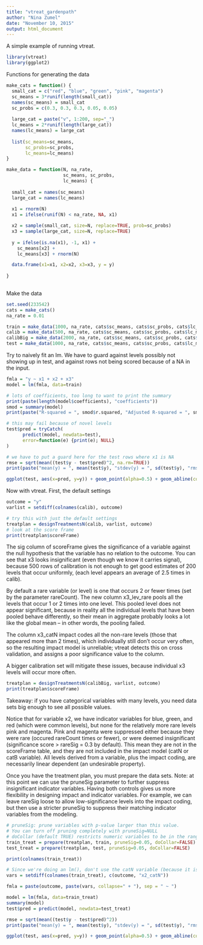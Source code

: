 ```yaml
---
title: "vtreat_gardenpath"
author: "Nina Zumel"
date: "November 10, 2015"
output: html_document
---
```


A simple example of running vtreat.

```r
library(vtreat)
library(ggplot2)
```

Functions for generating the data
```r

make_cats = function() {
  small_cat = c("red", "blue", "green", "pink", "magenta")
  sc_means = 3*runif(length(small_cat))
  names(sc_means) = small_cat
  sc_probs = c(0.3, 0.3, 0.3, 0.05, 0.05)
  
  large_cat = paste("v", 1:200, sep="_")
  lc_means = 2*runif(length(large_cat))
  names(lc_means) = large_cat
  
  list(sc_means=sc_means,
       sc_probs=sc_probs,
       lc_means=lc_means)
}

make_data = function(N, na_rate,
                     sc_means, sc_probs,
                     lc_means) {
  
  small_cat = names(sc_means)
  large_cat = names(lc_means)
  
  x1 = rnorm(N)
  x1 = ifelse(runif(N) < na_rate, NA, x1)

  x2 = sample(small_cat, size=N, replace=TRUE, prob=sc_probs)
  x3 = sample(large_cat, size=N, replace=TRUE)
  
  y = ifelse(is.na(x1), -1, x1) + 
    sc_means[x2] + 
    lc_means[x3] + rnorm(N)

  data.frame(x1=x1, x2=x2, x3=x3, y = y)
  
}
  
```

Make the data

```r

set.seed(233542)
cats = make_cats()
na_rate = 0.01

train = make_data(1000, na_rate, cats$sc_means, cats$sc_probs, cats$lc_means)
calib = make_data(500, na_rate, cats$sc_means, cats$sc_probs, cats$lc_means)
calibBig = make_data(2000, na_rate, cats$sc_means, cats$sc_probs, cats$lc_means)
test = make_data(1000, na_rate, cats$sc_means, cats$sc_probs, cats$lc_means)

```

Try to naively fit an lm. We have to guard against levels possibly not showing up in test, and against rows not being scored because of a NA in the input.

```r
fmla = "y ~ x1 + x2 + x3"
model = lm(fmla, data=train)

# lots of coefficients, too long to want to print the summary
print(paste(length(model$coefficients), "coefficients"))
smod = summary(model)
print(paste("R-squared = ", smod$r.squared, "Adjusted R-squared = ", smod$adj.r.squared))

# this may fail because of novel levels
test$pred = tryCatch(
      predict(model, newdata=test),
      error=function(e) {print(e); NULL}
)

# we have to put a guard here for the test rows where x1 is NA
rmse = sqrt(mean((test$y - test$pred)^2, na.rm=TRUE))
print(paste("mean(y) = ", mean(test$y), "stdev(y) = ", sd(test$y), "rmse = ", rmse))

ggplot(test, aes(x=pred, y=y)) + geom_point(alpha=0.5) + geom_abline(color="blue") 
```

Now with vtreat. First, the default settings
```r
outcome = "y"
varlist = setdiff(colnames(calib), outcome)

# try this with just the default settings
treatplan = designTreatmentsN(calib, varlist, outcome)
# look at the score frame
print(treatplan$scoreFrame)
```

The sig column of scoreFrame gives the significance of a variable against the null hypothesis that the variable has no relation to the outcome. You can see that x3 looks insignificant (even though we know it carries signal), because 500 rows of calibration is not enough to get good estimates of 200 levels that occur uniformly, (each level appears an average of 2.5 times in calib).

By default a rare variable (or level) is one that occurs 2 or fewer times (set by the parameter rareCount). The new column x3_lev_rare pools all the levels that occur 1 or 2 times into one level. This pooled level does not appear significant, because in reality all the individual levels that have been pooled behave differently, so their mean in aggregate probably looks a lot like the global mean -- in other words, the pooling failed.

The column x3_catN impact codes all the non-rare levels (those that appeared more than 2 times), which individually still don't occur very often, so the resulting impact model is unreliable; vtreat detects this on cross validation, and assigns a poor significance value to the column. 

A bigger calibration set will mitigate these issues, because individual x3 levels will occur more often.

```r
treatplan = designTreatmentsN(calibBig, varlist, outcome)
print(treatplan$scoreFrame)

```

Takeaway: if you have categorical variables with many levels, you need data sets big enough to see all possible values. 

Notice that for variable x2, we have indicator variables for blue, green, and red (which were common levels), but none for the relatively more rare levels pink and magenta. Pink and magenta were suppressed either because they were rare (occured rareCount times or fewer), or were deemed insignificant (significance score > rareSig = 0.3 by default). This mean they are not in the scoreFrame table, and they are not included in the impact model (catN or catB variable). All levels derived from a variable, plus the impact coding, are necessarily linear dependent (an undesirable property).  

Once you have the treatment plan, you must prepare the data sets. Note: at this point we can use the pruneSig parameter to further suppress insignificant indicator variables. Having both controls gives us more flexibility in designing impact and indicator variables. For example, we can leave rareSig loose to allow low-significance levels into the impact coding, but then use a stricter pruneSig to suppress their matching indicator variables from the modeling.

```r
# pruneSig: prune variables with p-value larger than this value. 
# You can turn off pruning completely with pruneSig=NULL
# doCollar (default TRUE) restricts numeric variables to be in the range observed in the calibration data
train_treat = prepare(treatplan, train, pruneSig=0.05, doCollar=FALSE)
test_treat = prepare(treatplan, test, pruneSig=0.05, doCollar=FALSE)

print(colnames(train_treat))

# Since we're doing an lm(), don't use the catN variable (because it is colinear with the indicator variables)
vars = setdiff(colnames(train_treat), c(outcome, "x2_catN"))

fmla = paste(outcome, paste(vars, collapse=" + "), sep = " ~ ")

model = lm(fmla, data=train_treat)
summary(model)
test$pred = predict(model, newdata=test_treat)

rmse = sqrt(mean((test$y - test$pred)^2))
print(paste("mean(y) = ", mean(test$y), "stdev(y) = ", sd(test$y), "rmse = ", rmse))

ggplot(test, aes(x=pred, y=y)) + geom_point(alpha=0.5) + geom_abline(color="blue") 

```
